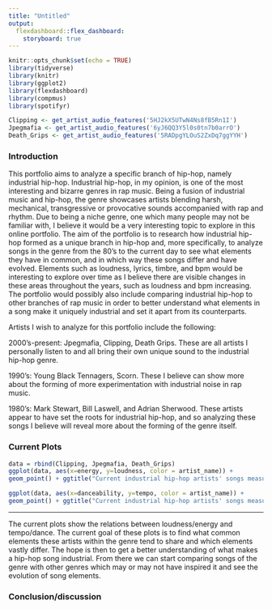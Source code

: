 ```yaml
---
title: "Untitled"
output: 
  flexdashboard::flex_dashboard:
    storyboard: true
---
```


```r
knitr::opts_chunk$set(echo = TRUE)
library(tidyverse)
library(knitr)
library(ggplot2)
library(flexdashboard)
library(compmus)
library(spotifyr)
```

```r
Clipping <- get_artist_audio_features('5HJ2kX5UTwN4Ns8fB5Rn1I')
Jpegmafia <- get_artist_audio_features('6yJ6QQ3Y5l0s0tn7b0arrO')
Death_Grips <- get_artist_audio_features('5RADpgYLOuS2ZxDq7ggYYH')
```

### Introduction

This portfolio aims to analyze a specific branch of hip-hop, namely industrial hip-hop. Industrial hip-hop, in my opinion, is one of the most interesting and bizarre genres in rap music. Being a fusion of industrial music and hip-hop, the genre showcases artists blending harsh, mechanical, transgressive or provocative sounds accompanied with rap and rhythm. Due to being a niche genre, one which many people may not be familiar with, I believe it would be a very interesting topic to explore in this online portfolio. The aim of the portfolio is to research how industrial hip-hop formed as a unique branch in hip-hop and, more specifically, to analyze songs in the genre from the 80’s to the current day to see what elements they have in common, and in which way these songs differ and have evolved. Elements such as loudness, lyrics, timbre, and bpm would be interesting to explore over time as I believe there are visible changes in these areas throughout the years, such as loudness and bpm increasing. The portfolio would possibly also include comparing industrial hip-hop to other branches of rap music in order to better understand what elements in a song make it uniquely industrial and set it apart from its counterparts.

Artists I wish to analyze for this portfolio include the following:

2000’s-present: Jpegmafia, Clipping, Death Grips. These are all artists I personally listen to and all bring their own unique sound to the industrial hip-hop genre.

1990’s: Young Black Tennagers, Scorn. These I believe can show more about the forming of more experimentation with industrial noise in rap music.

1980’s: Mark Stewart, Bill Laswell, and Adrian Sherwood. These artists appear to have set the roots for industrial hip-hop, and so analyzing these songs I believe will reveal more about the forming of the genre itself.

### Current Plots

```r
data = rbind(Clipping, Jpegmafia, Death_Grips)
ggplot(data, aes(x=energy, y=loudness, color = artist_name)) + 
geom_point() + ggtitle("Current industrial hip-hop artists' songs measured by Loudness and Energy")
```

```r
ggplot(data, aes(x=danceability, y=tempo, color = artist_name)) + 
geom_point() + ggtitle("Current industrial hip-hop artists' songs measured by tempo and danceability")
```

------------------------------------------------------------------------

The current plots show the relations between loudness/energy and tempo/dance. The current goal of these plots is to find what common elements these artists within the genre tend to share and which elements vastly differ. The hope is then to get a better understanding of what makes a hip-hop song industrial. From there we can start comparing songs of the genre with other genres which may or may not have inspired it and see the evolution of song elements.

### Conclusion/discussion
